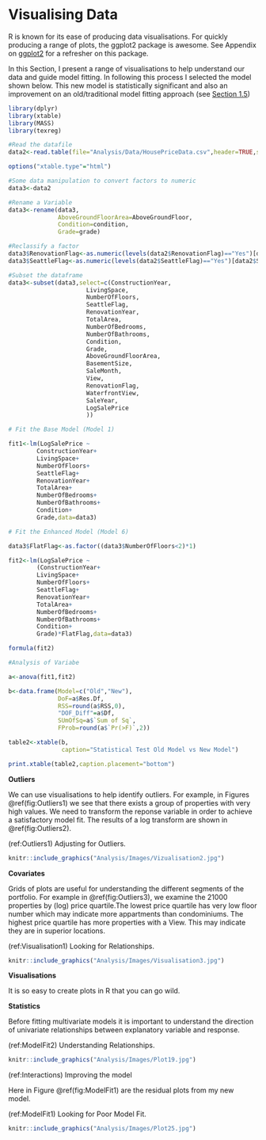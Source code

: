 # Visualising Data {#Visualisations}

R is known for its ease of producing data visualisations. For quickly producing a range of plots, the ggplot2 package is awesome. See Appendix on [ggplot2](#ggplotrecap) for a refresher on this package.

In this Section, I present a range of visualisations to help understand our data and guide model fitting. In following this process I selected the model shown below. This new model is statistically significant and also an improvement on an old/traditional model fitting approach (see [Section 1.5](#TraditionalApproach))

```r
library(dplyr)
library(xtable)
library(MASS)
library(texreg)

#Read the datafile
data2<-read.table(file="Analysis/Data/HousePriceData.csv",header=TRUE,sep=",",stringsAsFactors = TRUE)

options("xtable.type"="html")

```

```r

#Some data manipulation to convert factors to numeric
data3<-data2

#Rename a Variable
data3<-rename(data3,
              AboveGroundFloorArea=AboveGroundFloor,
              Condition=condition,
              Grade=grade)

#Reclassify a factor
data3$RenovationFlag<-as.numeric(levels(data2$RenovationFlag)=="Yes")[data2$RenovationFlag]
data3$SeattleFlag<-as.numeric(levels(data2$SeattleFlag)=="Yes")[data2$SeattleFlag]

#Subset the dataframe
data3<-subset(data3,select=c(ConstructionYear,
                      LivingSpace,
                      NumberOfFloors,
                      SeattleFlag,
                      RenovationYear,
                      TotalArea,
                      NumberOfBedrooms,
                      NumberOfBathrooms,
                      Condition,
                      Grade,
                      AboveGroundFloorArea,
                      BasementSize,
                      SaleMonth,
                      View,
                      RenovationFlag,
                      WaterfrontView,
                      SaleYear,
                      LogSalePrice
                      ))

# Fit the Base Model (Model 1)

fit1<-lm(LogSalePrice ~
        ConstructionYear+
        LivingSpace+
        NumberOfFloors+
        SeattleFlag+
        RenovationYear+
        TotalArea+
        NumberOfBedrooms+
        NumberOfBathrooms+
        Condition+
        Grade,data=data3)

# Fit the Enhanced Model (Model 6)

data3$FlatFlag<-as.factor((data3$NumberOfFloors<2)*1)

fit2<-lm(LogSalePrice ~
        (ConstructionYear+
        LivingSpace+
        NumberOfFloors+
        SeattleFlag+
        RenovationYear+
        TotalArea+
        NumberOfBedrooms+
        NumberOfBathrooms+
        Condition+
        Grade)*FlatFlag,data=data3)


```

```r
formula(fit2)
```

```r
#Analysis of Variabe

a<-anova(fit1,fit2)

b<-data.frame(Model=c("Old","New"),
              DoF=a$Res.Df,
              RSS=round(a$RSS,0),
              "DOF_Diff"=a$Df,
              SUmOfSq=a$`Sum of Sq`,
              FProb=round(a$`Pr(>F)`,2))

table2<-xtable(b,
               caption="Statistical Test Old Model vs New Model")


```

```r
print.xtable(table2,caption.placement="bottom")

```

**Outliers**

We can use visualisations to help identify outliers. For example, in Figures \@ref(fig:Outliers1) we see that there exists a group of properties with very high values. We need to transform the reponse variable in order to achieve a satisfactory model fit. The results of a log transform are shown in  \@ref(fig:Outliers2).


(ref:Outliers1) Adjusting for Outliers.

```r
knitr::include_graphics("Analysis/Images/Vizualisation2.jpg")
```

**Covariates**

Grids of plots are useful for understanding the different segments of the portfolio. For example in \@ref(fig:Outliers3), we examine the 21000 properties by (log) price quartile.The lowest price quartile has very low floor number which may indicate more appartments than condominiums. The highest price quartile has more properties with a View. This may indicate they are in superior locations.

(ref:Visualisation1) Looking for Relationships.

```r
knitr::include_graphics("Analysis/Images/Visualisation3.jpg")
```

**Visualisations**

It is so easy to create plots in R that you can go wild. 


**Statistics**

Before fitting multivariate models it is important to understand the direction of univariate relationships between explanatory variable and response.

(ref:ModelFit2) Understanding Relationships.

```r
knitr::include_graphics("Analysis/Images/Plot19.jpg")
```


(ref:Interactions) Improving the model

Here in Figure \@ref(fig:ModelFit1) are the residual plots from my new model.

(ref:ModelFit1) Looking for Poor Model Fit.

```r
knitr::include_graphics("Analysis/Images/Plot25.jpg")
```

